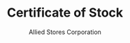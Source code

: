 ---
title: "Certificate of Stock"
subtitle: "Allied Stores Corporation"
creator: ""
categories: ["art"]
featuredImage: "../src/assets/images/item/art/DSC02764.png"
views: ["../src/assets/images/item/art/DSC02764.png"]
nextItem: []
---